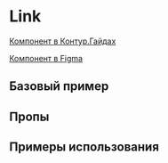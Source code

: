 
<Meta of={LinkStories} />

# Link

[Компонент в Контур.Гайдах](https://guides.kontur.ru/components/actions/hyperlink/)

[Компонент в Figma](https://www.figma.com/file/87ScqxPzJpF9DcVBNYWOjM/%E2%9A%A1-Kontur-UI?type=design&node-id=953%3A23703&mode=design&t=os7wLLJCaKzU1UFM-1)

<Description />

## Базовый пример

<Primary />

## Пропы

<Controls />

## Примеры использования

<Stories title="" includePrimary={false} />

